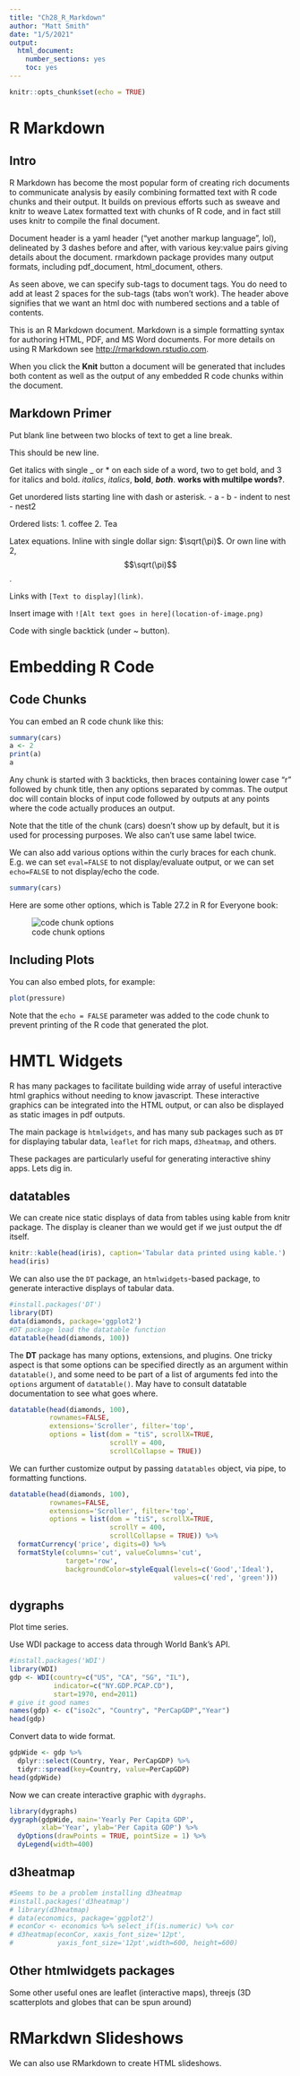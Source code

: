 ```yaml
---
title: "Ch28_R_Markdown"
author: "Matt Smith"
date: "1/5/2021"
output:
  html_document:
    number_sections: yes
    toc: yes
---
```


```r
knitr::opts_chunk$set(echo = TRUE)
```

# R Markdown
## Intro

R Markdown has become the most popular form of creating rich documents to communicate analysis by easily combining formatted text with R code chunks and their output.  It builds on previous efforts such as sweave and knitr to weave Latex formatted text with chunks of R code, and in fact still uses knitr to compile the final document.  

Document header is a yaml header ("yet another markup language", lol), delineated by 3 dashes before and after, with various key:value pairs giving details about the document. rmarkdown package provides many output formats, including pdf_document, html_document, others. 

As seen above, we can specify sub-tags to document tags.  You do need to add at least 2 spaces for the sub-tags (tabs won't work).  The header above signifies that we want an html doc with numbered sections and a table of contents.  

This is an R Markdown document. Markdown is a simple formatting syntax for authoring HTML, PDF, and MS Word documents. For more details on using R Markdown see <http://rmarkdown.rstudio.com>.

When you click the **Knit** button a document will be generated that includes both content as well as the output of any embedded R code chunks within the document. 

## Markdown Primer

Put blank line between two blocks of text to get a line break.

This should be new line.

Get italics with single _ or * on each side of a word, two to get bold, and 3 for italics and bold.  _italics_, *italics*, **bold**, ***both***.  **works with multilpe words?**.  

Get unordered lists starting line with dash or asterisk.
- a
- b
  -  indent to nest
  - nest2
  
Ordered lists:
1. coffee
2. Tea

Latex equations.  Inline with single dollar sign: $\sqrt(\pi)$.  Or own line with 2, $$\sqrt(\pi)$$.

Links with `[Text to display](link)`.

Insert image with `![Alt text goes in here](location-of-image.png)`

Code with single backtick (under ~ button).


# Embedding R Code
## Code Chunks
You can embed an R code chunk like this:

```r
summary(cars)
a <- 2
print(a)
a
```

Any chunk is started with 3 backticks, then braces containing lower case "r" followed by chunk title, then any options separated by commas.  The output doc will contain blocks of input code followed by outputs at any points where the code actually produces an output. 

Note that the title of the chunk (cars) doesn't show up by default, but it is used for processing purposes.  We also can't use same label twice.  

We can also add various options within the curly braces for each chunk.  E.g. we can set `eval=FALSE` to not display/evaluate output, or we can set `echo=FALSE` to not display/echo the code.

```r
summary(cars)
```

Here are some other options, which is Table 27.2 in R for Everyone book:

![code chunk options](images/rmarkdown_options.jpg)

## Including Plots

You can also embed plots, for example:

```r
plot(pressure)
```

Note that the `echo = FALSE` parameter was added to the code chunk to prevent printing of the R code that generated the plot.


# HMTL Widgets

R has many packages to facilitate building wide array of useful interactive html graphics without needing to know javascript.  These interactive graphics can be integrated into the HTML output, or can also be displayed as static images in pdf outputs.  

The main package is `htmlwidgets`, and has many sub packages such as `DT` for displaying tabular data, `leaflet` for rich maps, `d3heatmap`, and others.

These packages are particularly useful for generating interactive shiny apps.  Lets dig in.

## datatables

We can create nice static displays of data from tables using kable from knitr package.  The display is cleaner than we would get if we just output the df itself.

```r
knitr::kable(head(iris), caption='Tabular data printed using kable.')
head(iris)
```

We can also use the `DT` package, an `htmlwidgets`-based package, to generate interactive displays of tabular data.

```r
#install.packages('DT')
library(DT)
data(diamonds, package='ggplot2')
#DT package load the datatable function
datatable(head(diamonds, 100))
```

The **DT** package has many options, extensions, and plugins.  One tricky aspect is that some options can be specified directly as an argument within `datatable()`, and some need to be part of a list of arguments fed into the `options` argument of `datatable()`.  May have to consult datatable documentation to see what goes where.  

```r
datatable(head(diamonds, 100),
          rownames=FALSE, 
          extensions='Scroller', filter='top',
          options = list(dom = "tiS", scrollX=TRUE,
                         scrollY = 400,
                         scrollCollapse = TRUE))
```

We can further customize output by passing `datatables` object, via pipe, to formatting functions.  

```r
datatable(head(diamonds, 100),
          rownames=FALSE,
          extensions='Scroller', filter='top',
          options = list(dom = "tiS", scrollX=TRUE,
                         scrollY = 400,
                         scrollCollapse = TRUE)) %>%
  formatCurrency('price', digits=0) %>%
  formatStyle(columns='cut', valueColumns='cut',
              target='row',
              backgroundColor=styleEqual(levels=c('Good','Ideal'),
                                         values=c('red', 'green')))
```



## dygraphs
Plot time series. 

Use WDI package to access data through World Bank's API.

```r
#install.packages('WDI')
library(WDI)
gdp <- WDI(country=c("US", "CA", "SG", "IL"),
           indicator=c("NY.GDP.PCAP.CD"),
           start=1970, end=2011)
# give it good names
names(gdp) <- c("iso2c", "Country", "PerCapGDP","Year")
head(gdp)
```

Convert data to wide format.
```r
gdpWide <- gdp %>%
  dplyr::select(Country, Year, PerCapGDP) %>%
  tidyr::spread(key=Country, value=PerCapGDP)
head(gdpWide)
```

Now we can create interactive graphic with `dygraphs`.
```r
library(dygraphs)
dygraph(gdpWide, main='Yearly Per Capita GDP',
        xlab='Year', ylab='Per Capita GDP') %>%
  dyOptions(drawPoints = TRUE, pointSize = 1) %>%
  dyLegend(width=400)
```

## d3heatmap
```r
#Seems to be a problem installing d3heatmap
#install.packages('d3heatmap')
# library(d3heatmap)
# data(economics, package='ggplot2')
# econCor <- economics %>% select_if(is.numeric) %>% cor
# d3heatmap(econCor, xaxis_font_size='12pt',
#           yaxis_font_size='12pt',width=600, height=600)
```

## Other htmlwidgets packages
Some other useful ones are leaflet (interactive maps), threejs (3D scatterplots and globes that can be spun around)

# RMarkdwn Slideshows

We can also use RMarkdown to create HTML slideshows.